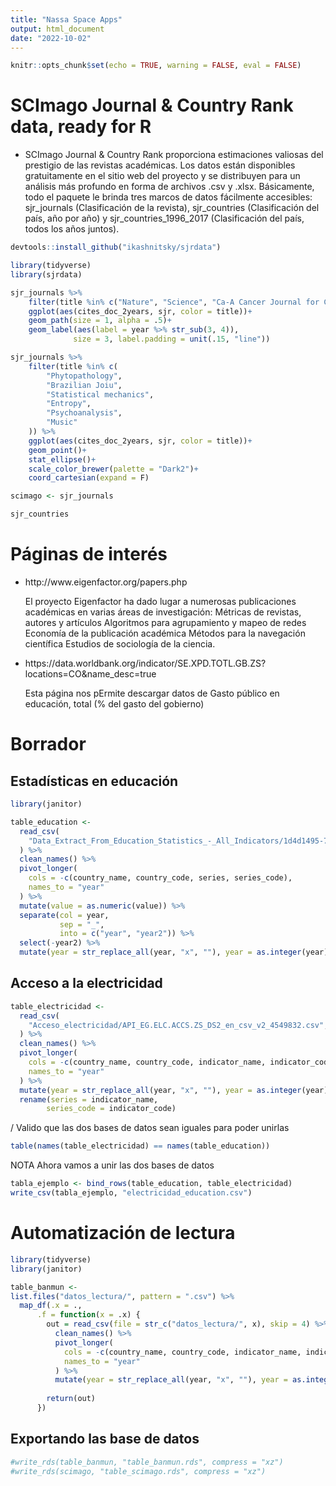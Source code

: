 ```yaml
---
title: "Nassa Space Apps"
output: html_document
date: "2022-10-02"
---
```


```r
knitr::opts_chunk$set(echo = TRUE, warning = FALSE, eval = FALSE)
```

# SCImago Journal & Country Rank data, ready for R

- SCImago Journal & Country Rank proporciona estimaciones valiosas del prestigio de las revistas académicas. Los datos están disponibles gratuitamente en el sitio web del proyecto y se distribuyen para un análisis más profundo en forma de archivos .csv y .xlsx. Básicamente, todo el paquete le brinda tres marcos de datos fácilmente accesibles: sjr_journals (Clasificación de la revista), sjr_countries (Clasificación del país, año por año) y sjr_countries_1996_2017 (Clasificación del país, todos los años juntos). 

```r
devtools::install_github("ikashnitsky/sjrdata")
```

```r
library(tidyverse)
library(sjrdata)

sjr_journals %>%
    filter(title %in% c("Nature", "Science", "Ca-A Cancer Journal for Clinicians")) %>%
    ggplot(aes(cites_doc_2years, sjr, color = title))+
    geom_path(size = 1, alpha = .5)+
    geom_label(aes(label = year %>% str_sub(3, 4)),
              size = 3, label.padding = unit(.15, "line"))
```

```r
sjr_journals %>%
    filter(title %in% c(
        "Phytopathology",
        "Brazilian Joiu",
        "Statistical mechanics",
        "Entropy",
        "Psychoanalysis",
        "Music"
    )) %>%
    ggplot(aes(cites_doc_2years, sjr, color = title))+
    geom_point()+
    stat_ellipse()+
    scale_color_brewer(palette = "Dark2")+
    coord_cartesian(expand = F)
```

```r
scimago <- sjr_journals
```

```r
sjr_countries
```
# Páginas de interés

- http://www.eigenfactor.org/papers.php

  El proyecto Eigenfactor ha dado lugar a numerosas publicaciones académicas en varias áreas de investigación:
Métricas de revistas, autores y artículos
Algoritmos para agrupamiento y mapeo de redes
Economía de la publicación académica
Métodos para la navegación científica
Estudios de sociología de la ciencia.

- https://data.worldbank.org/indicator/SE.XPD.TOTL.GB.ZS?locations=CO&name_desc=true

  Esta página nos pErmite descargar datos de Gasto público en educación, total (% del gasto del gobierno)
  
# Borrador

## Estadísticas en educación

```r
library(janitor)

table_education <-
  read_csv(
    "Data_Extract_From_Education_Statistics_-_All_Indicators/1d4d1495-7582-475a-9a90-3c972b85d566_Data.csv"
  ) %>%
  clean_names() %>%
  pivot_longer(
    cols = -c(country_name, country_code, series, series_code),
    names_to = "year"
  ) %>%
  mutate(value = as.numeric(value)) %>%
  separate(col = year,
           sep = "_",
           into = c("year", "year2")) %>%
  select(-year2) %>%
  mutate(year = str_replace_all(year, "x", ""), year = as.integer(year))
```

## Acceso a la electricidad

```r
table_electricidad <-
  read_csv(
    "Acceso_electricidad/API_EG.ELC.ACCS.ZS_DS2_en_csv_v2_4549832.csv", skip = 4
  ) %>%
  clean_names() %>%
  pivot_longer(
    cols = -c(country_name, country_code, indicator_name, indicator_code),
    names_to = "year"
  ) %>%
  mutate(year = str_replace_all(year, "x", ""), year = as.integer(year)) %>% 
  rename(series = indicator_name,
        series_code = indicator_code)
```

/ Valido que las dos bases de datos sean iguales para poder unirlas

```r
table(names(table_electricidad) == names(table_education))
```

NOTA Ahora vamos a unir las dos bases de datos

```r
tabla_ejemplo <- bind_rows(table_education, table_electricidad)
write_csv(tabla_ejemplo, "electricidad_education.csv")
```

# Automatización de lectura

```r
library(tidyverse)
library(janitor)

table_banmun <- 
list.files("datos_lectura/", pattern = ".csv") %>%
  map_df(.x = .,
      .f = function(x = .x) {
        out = read_csv(file = str_c("datos_lectura/", x), skip = 4) %>%
          clean_names() %>%
          pivot_longer(
            cols = -c(country_name, country_code, indicator_name, indicator_code),
            names_to = "year"
          ) %>%
          mutate(year = str_replace_all(year, "x", ""), year = as.integer(year))
        
        return(out)
      })
```
## Exportando las base de datos

```r
#write_rds(table_banmun, "table_banmun.rds", compress = "xz")
#write_rds(scimago, "table_scimago.rds", compress = "xz")
```


